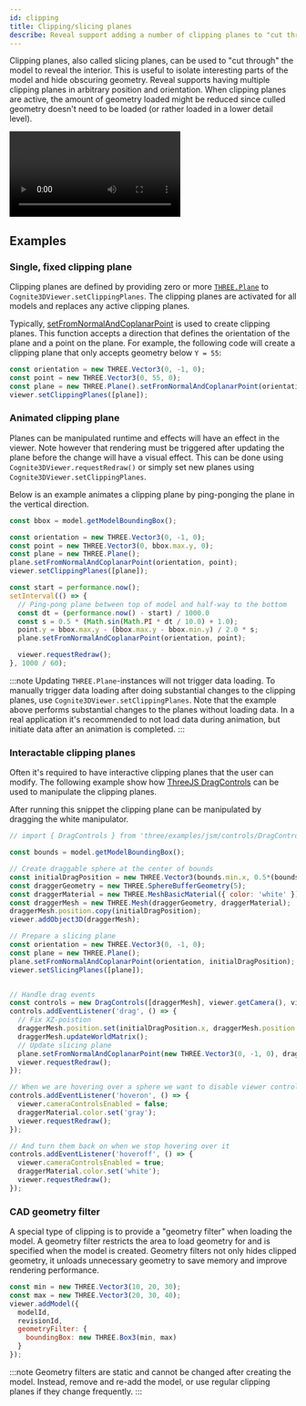 ```yaml
---
id: clipping
title: Clipping/slicing planes
describe: Reveal support adding a number of clipping planes to "cut through" the models.
---
```



Clipping planes, also called slicing planes, can be used to "cut through" the model to reveal the interior. This is
useful to isolate interesting parts of the model and hide obscuring geometry. Reveal supports having multiple clipping planes
in arbitrary position and orientation. When clipping planes are active,
the amount of geometry loaded might be reduced since culled geometry doesn't need
to be loaded (or rather loaded in a lower detail level).

<video preload="auto" autoPlay="autoplay" loop controls>
  <source src={useBaseUrl('/img/cad-clipping.webm')} />
</video>

## Examples

<DemoWrapper name="Cognite3DViewerDemo" />

### Single, fixed clipping plane

Clipping planes are defined by providing zero or more [`THREE.Plane`](https://threejs.org/docs/#api/en/math/Plane)
to `Cognite3DViewer.setClippingPlanes`. The clipping planes are activated for all models and
replaces any active clipping planes.

Typically, [setFromNormalAndCoplanarPoint](https://threejs.org/docs/#api/en/math/Plane.setFromNormalAndCoplanarPoint)
is used to create clipping planes. This function accepts a direction that defines the orientation of
the plane and a point on the plane. For example, the following
code will create a clipping plane that only accepts geometry below `Y = 55`:

```jsx runnable
const orientation = new THREE.Vector3(0, -1, 0);
const point = new THREE.Vector3(0, 55, 0);
const plane = new THREE.Plane().setFromNormalAndCoplanarPoint(orientation, point);
viewer.setClippingPlanes([plane]);
```

### Animated clipping plane

Planes can be manipulated runtime and effects will have an effect in the viewer. Note however that rendering must be
triggered after updating the plane before the change will have a visual effect. This can be done using
`Cognite3DViewer.requestRedraw()` or simply set new planes using `Cognite3DViewer.setClippingPlanes`.

Below is an example animates a clipping plane by ping-ponging the plane in the vertical direction.

```js runnable
const bbox = model.getModelBoundingBox();

const orientation = new THREE.Vector3(0, -1, 0);
const point = new THREE.Vector3(0, bbox.max.y, 0);
const plane = new THREE.Plane();
plane.setFromNormalAndCoplanarPoint(orientation, point);
viewer.setClippingPlanes([plane]);

const start = performance.now();
setInterval(() => {
  // Ping-pong plane between top of model and half-way to the bottom
  const dt = (performance.now() - start) / 1000.0
  const s = 0.5 * (Math.sin(Math.PI * dt / 10.0) + 1.0);
  point.y = bbox.max.y - (bbox.max.y - bbox.min.y) / 2.0 * s;
  plane.setFromNormalAndCoplanarPoint(orientation, point);

  viewer.requestRedraw();
}, 1000 / 60);
```

:::note
Updating `THREE.Plane`-instances will not trigger data loading. To manually trigger data loading after doing
substantial changes to the clipping planes, use `Cognite3DViewer.setClippingPlanes`. Note that the example
above performs substantial changes to the planes without loading data. In a real application it's recommended
to not load data during animation, but initiate data after an animation is completed.
:::

### Interactable clipping planes

Often it's required to have interactive clipping planes that the user can modify. The following example
show how [ThreeJS DragControls](https://threejs.org/docs/#examples/en/controls/DragControls) can be used
to manipulate the clipping planes.

After running this snippet the clipping plane can be manipulated by dragging the white manipulator.

```js runnable
// import { DragControls } from 'three/examples/jsm/controls/DragControls';

const bounds = model.getModelBoundingBox();

// Create draggable sphere at the center of bounds
const initialDragPosition = new THREE.Vector3(bounds.min.x, 0.5*(bounds.max.y + bounds.min.y), bounds.min.z);
const draggerGeometry = new THREE.SphereBufferGeometry(5);
const draggerMaterial = new THREE.MeshBasicMaterial({ color: 'white' });
const draggerMesh = new THREE.Mesh(draggerGeometry, draggerMaterial);
draggerMesh.position.copy(initialDragPosition);
viewer.addObject3D(draggerMesh);

// Prepare a slicing plane
const orientation = new THREE.Vector3(0, -1, 0);
const plane = new THREE.Plane();
plane.setFromNormalAndCoplanarPoint(orientation, initialDragPosition);
viewer.setSlicingPlanes([plane]);


// Handle drag events
const controls = new DragControls([draggerMesh], viewer.getCamera(), viewer.domElement);
controls.addEventListener('drag', () => {
  // Fix XZ-poistion
  draggerMesh.position.set(initialDragPosition.x, draggerMesh.position.y, initialDragPosition.z);
  draggerMesh.updateWorldMatrix();
  // Update slicing plane
  plane.setFromNormalAndCoplanarPoint(new THREE.Vector3(0, -1, 0), draggerMesh.position);
  viewer.requestRedraw();
});

// When we are hovering over a sphere we want to disable viewer controls
controls.addEventListener('hoveron', () => { 
  viewer.cameraControlsEnabled = false;
  draggerMaterial.color.set('gray');
  viewer.requestRedraw();
});

// And turn them back on when we stop hovering over it
controls.addEventListener('hoveroff', () => {
  viewer.cameraControlsEnabled = true;
  draggerMaterial.color.set('white');
  viewer.requestRedraw();
});
```

### CAD geometry filter

A special type of clipping is to provide a "geometry filter" when loading the model. A geometry filter restricts the
area to load geometry for and is specified when the model is created. Geometry filters not only hides clipped geometry,
it unloads unnecessary geometry to save memory and improve rendering performance.

```js
const min = new THREE.Vector3(10, 20, 30);
const max = new THREE.Vector3(20, 30, 40);
viewer.addModel({
  modelId,
  revisionId,
  geometryFilter: {
    boundingBox: new THREE.Box3(min, max)
  }
});
```

:::note
Geometry filters are static and cannot be changed after creating the model. Instead, remove and re-add the model,
or use regular clipping planes if they change frequently.
:::
